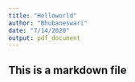 ```yaml
---
title: "Helloworld"
author: "Bhubaneswari"
date: "7/14/2020"
output: pdf_document
---
```


## This is a markdown file



